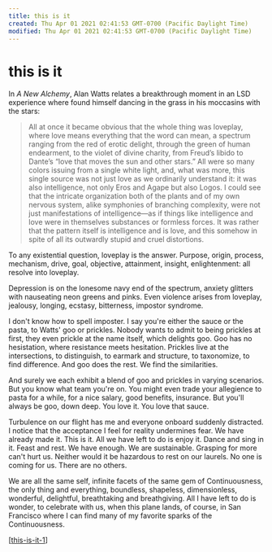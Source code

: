 ```yaml
---
title: this is it
created: Thu Apr 01 2021 02:41:53 GMT-0700 (Pacific Daylight Time)
modified: Thu Apr 01 2021 02:41:53 GMT-0700 (Pacific Daylight Time)
---
```

# this is it

In _A New Alchemy_, Alan Watts relates a breakthrough moment in an LSD experience where found himself dancing in the grass in his moccasins with the stars:

> All at once it became obvious that the whole thing was loveplay, where love means everything that the word can mean, a spectrum ranging from the red of erotic delight, through the green of human endearment, to the violet of divine charity, from Freud’s libido to Dante’s “love that moves the sun and other stars.” All were so many colors issuing from a single white light, and, what was more, this single source was not just love as we ordinarily understand it: it was also intelligence, not only Eros and Agape but also Logos. I could see that the intricate organization both of the plants and of my own nervous system, alike symphonies of branching complexity, were not just manifestations of intelligence—as if things like intelligence and love were in themselves substances or formless forces. It was rather that the pattern itself is intelligence and is love, and this somehow in spite of all its outwardly stupid and cruel distortions.

To any existential question, loveplay is the answer. Purpose, origin, process, mechanism, drive, goal, objective, attainment, insight, enlightenment: all resolve into loveplay.

Depression is on the lonesome navy end of the spectrum, anxiety glitters with nauseating neon greens and pinks. Even violence arises from loveplay, jealousy, longing, ecstasy, bitterness, impostor syndrome.

I don't know how to spell imposter. I say you're either the sauce or the pasta, to Watts' goo or prickles. Nobody wants to admit to being prickles at first, they even prickle at the name itself, which delights goo. Goo has no hesistation, where resistance meets hesitation. Prickles live at the intersections, to distinguish, to earmark and structure, to taxonomize, to find difference. And goo does the rest. We find the similarities.

And surely we each exhibit a blend of goo and prickles in varying scenarios. But you know what team you're on. You might even trade your allegience to pasta for a while, for a nice salary, good benefits, insurance. But you'll always be goo, down deep. You love it. You love that sauce.

Turbulence on our flight has me and everyone onboard suddenly distracted. I notice that the acceptance I feel for reality undermines fear. We have already made it. This is it. All we have left to do is enjoy it. Dance and sing in it. Feast and rest. We have enough. We are sustainable. Grasping for more can't hurt us. Neither would it be hazardous to rest on our laurels. No one is coming for us. There are no others.

We are all the same self, infinite facets of the same gem of Continuousness, the only thing and everything, boundless, shapeless, dimensionless, wonderful, delightful, breathtaking and breathgiving. All I have left to do is wonder, to celebrate with us, when this plane lands, of course, in San Francisco where I can find many of my favorite sparks of the Continuousness.

[[this-is-it-1]]



[//begin]: # "Autogenerated link references for markdown compatibility"
[this-is-it-1]: this-is-it-1 "this is it"
[//end]: # "Autogenerated link references"